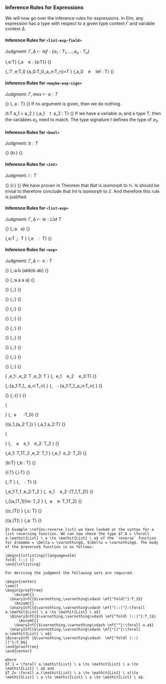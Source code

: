 ### Inference Rules for Expressions

We will now go over the inference rules for expressions. In Elm, any expression has a type with respect to a given type context $\Gamma$ and variable context $\Delta$.

#### Inference Rules for `<list-exp-field>` {-}

Judgment: $\Gamma,\Delta\vdash lef:\{a_1:T_1,\dots, a_n:T_n\}$

\logicRule
{\Gamma,\Delta\vdash e:T}
{\Gamma,\Delta\vdash a \ \mf{"="} \ e : \{a:T\}}
{}

\logicRule
{\Gamma,\Delta\vdash \mathit{lef}:T\quad
\Gamma,\Delta\vdash e:T_0\quad
\{a_0:T_0,\dots,a_n:T_n\}=T
}
{\Gamma,\Delta\vdash a_0 \ \mf{"="} \ e \ \mf{","} \ lef : T}
{}

#### Inference Rules for `<maybe-exp-sign>` {-}

Judgment: $\Gamma,mes\vdash a:T$

\logicRule
{}
{\Gamma,\mf{""} \vdash a : T}
{}
If no argument is given, then we do nothing.

\logicRule
{\Gamma\vdash t:T\quad
a_1 = a_2
}
{\Gamma,a_1 \ \mf{":"} \ t\ \mf{";"} \vdash a_2 : T}
{}
If we have a variable $a_1$ and a type $T$, then the variables $a_2$ need to match. The type signature $t$ defines the type of $a_2$.

#### Inference Rules for `<bool>` {-}

Judgment: $b:T$

\logicRule
{}
{b:\mathit{Bool}}
{}

#### Inference Rules for `<int>` {-}

Judgment: $i:T$

\logicRule
{}
{i:\mathit{Int}}
{}
We have proven in Theorem \ref{ex:int} that $\mathit{Nat}$ is isomorph to $\mathbb{N}$. Is should be trivial to therefore conclude that $\mathit{Int}$ is isomorph to $\mathbb{Z}$. And therefore this rule is justified.

#### Inference Rules for `<list-exp>` {-}

Judgment: $\Gamma,\Delta\vdash le:\mathit{List} \ T$

\logicRule
{}
{\Gamma,\Delta\vdash \mf{""}:\forall a. \mathit{List} \ a}
{}

\logicRule
{\Gamma,\Delta\vdash e:T\quad
\Gamma,\Delta\vdash \mathit{le}:\mathit{List} \ T\quad
}
{\Gamma,\Delta\vdash e \ \mf{","} \ \mathit{le}:\mathit{List} \ T}
{}

#### Inference Rules for `<exp>` {-}

Judgment: $\Gamma,\Delta\vdash e:T$

\logicRule
{}
{\Gamma,\Delta\vdash\mf{"foldl"}:\forall a.\forall b.(a\to b\to b)\to b\to\mathit{List}\ a\to b}
{}

\logicRule
{}
{\Gamma,\Delta\vdash\mf{"(::)"}:\forall a.a\to\mathit{List}\ a\to\mathit{List}\ a}
{}

\logicRule
{}
{\Gamma,\Delta\vdash\mf{"(+)"}:\mathit{Int}\to \mathit{Int}\to\mathit{Int}}
{}

\logicRule
{}
{\Gamma,\Delta\vdash\mf{"(-)"}:\mathit{Int}\to \mathit{Int}\to\mathit{Int}}
{}

\logicRule
{}
{\Gamma,\Delta\vdash\mf{"(*)"}:\mathit{Int}\to \mathit{Int}\to\mathit{Int}}
{}

\logicRule
{}
{\Gamma,\Delta\vdash\mf{"(//)"}:\mathit{Int}\to \mathit{Int}\to\mathit{Int}}
{}

\logicRule
{}
{\Gamma,\Delta\vdash\mf{"(<)"}:\mathit{Int}\to \mathit{Int}\to\mathit{Bool}}
{}

\logicRule
{}
{\Gamma,\Delta\vdash\mf{"(==)"}:\mathit{Int}\to \mathit{Int}\to\mathit{Bool}}
{}

\logicRule
{}
{\Gamma,\Delta\vdash\mf{"not"}:\mathit{Bool}\to \mathit{Bool}}
{}

\logicRule
{}
{\Gamma,\Delta\vdash\mf{"(\&\&)"}:\mathit{Bool}\to \mathit{Bool}\to \mathit{Bool}}
{}

\logicRule
{}
{\Gamma,\Delta\vdash\mf{"(||)"}:\mathit{Bool}\to \mathit{Bool}\to \mathit{Bool}}
{}

\logicRule
{
\Gamma,\Delta\vdash e_1:\textit{Bool}\quad
\Gamma,\Delta\vdash e_2: T\quad
\Gamma,\Delta\vdash e_3: T
}
{\Gamma,\Delta\vdash\mf{"if"} \ e_1  \ \mf{"then"} \ e_2 \ \mf{"else"} \ e_3:T}
{}

\logicRule
{\Gamma,\Delta\vdash \mathit{lef}:\{a_1:T_1,\dots, a_n:T_n\}
}
{\Gamma,\Delta\vdash\mf{"\{"} \ \mathit{lef} \ \mf{"\}"}: \{a_1:T_1,\dots,a_n:T_n\}
}
{}

\logicRule
{}
{\Gamma,\Delta\vdash\mf{"\{\}"}:\{\}
}
{}

\logicRule
{\begin{gathered}
\Gamma,\Delta\vdash \mathit{lef}:\{a_1:T_1,\dots, a_n:T_n\}\\
\Gamma,\Delta\vdash (a,\overline{\Gamma}(T_0))\in\Delta\quad
T_0=\{a_1:T_1,\dots,a_n:T_n,\dots \}
\end{gathered}
}
{\Gamma,\Delta\vdash\mf{"\{"} \ a \ \mf{"|"} \ \mathit{lef} \ \mf{"\}"}:T_0}
{}

\logicRule
{(a_1,\{a_2:T,\dots\})\in\Delta
}
{\Gamma,\Delta\vdash a_1 \mf{"."} a_2:T}
{}

\logicRule
{\begin{gathered}
(a,\_)\not\in\Delta\quad
\Gamma,\Delta\vdash e_1:T_1\quad
mes:T_1\vdash a:T_1\\
\Gamma,\Delta\cup\{(a,\overline{\Gamma}(T_1))\}\vdash e_2:T_2
\end{gathered}
}
{\Gamma,\Delta\vdash\mf{"let"} \ \mathit{mes} \ a \ \mf{"="} \ e_1 \ \mf{"in"} \ e_2: T_2
}
{}

\logicRule
{\Gamma,\Delta\vdash e_1: T_1\to T_2\quad
\Gamma,\Delta\vdash e_2: T_1
}
{\Gamma,\Delta\vdash e_1 \ e_2: T_2}
{}

\logicRule
{b:T}
{\Gamma,\Delta\vdash b : T}
{}

\logicRule
{i:T}
{\Gamma,\Delta\vdash i:T}
{}

\logicRule
{\Gamma,\Delta\vdash \mathit{le}:T
}
{\Gamma,\Delta\vdash\mf{"["} \ \mathit{le} \ \mf{"]"}: T}
{}

\logicRule
{\Gamma,\Delta\vdash e_1:T_1\quad
\Gamma,\Delta\vdash e_2:T_2
}
{\Gamma,\Delta\vdash\mf{"("} \ e_1 \ \mf{","} \ e_2 \mf{")"}:(T_1,T_2)}
{}

\logicRule
{\Gamma,\Delta\cup\{(a,\overline{\Gamma}(T_1))\}\vdash e: T_2
}
{\Gamma,\Delta\vdash\mf{"\textbackslash"} \ a \ \mf{"->"} \ e: T_1\to T_2}
{}

\logicRule
{(c,\overline{\Gamma}(T))\in\Delta
}
{\Gamma,\Delta\vdash c: T}
{}

\logicRule
{(a,\overline{\Gamma}(T))\in\Delta
}
{\Gamma,\Delta\vdash a: T}
{}

```block2
In Example \ref{ex:reverse_list} we have looked at the syntax for a list reversing function. We can now check the type $T_0 = \forall a.\mathit{List} \ a \to \mathit{List} \ a$ of the `reverse` function for $\Gamma = \Delta = \varnothing$, $\Delta = \varnothing$. The body of the $reverse$ function is as follows:

\begin{lstlisting}[language=elm]
foldl (::) []
\end{lstlisting}

For deriving the judgment the following sets are required.

\begin{center}
\small
\begin{prooftree}
    \AxiomC{}
  \UnaryInfC{$\varnothing,\varnothing\vdash \mf{"foldl"}:T_2$}
    \AxiomC{}
  \UnaryInfC{$\varnothing,\varnothing\vdash \mf{"(::)"}:\forall a.\mathit{List} \ a \to \mathit{List} \ a$}
  \BinaryInfC{$\varnothing,\varnothing\vdash \mf{"foldl (::)"}:T_1$}
      \AxiomC{}
    \UnaryInfC{$\varnothing,\varnothing\vdash \mf{""}:\forall a.a$}
  \UnaryInfC{$\varnothing,\varnothing\vdash \mf{"[]"}:\forall a.\mathit{List} \ a$}
\BinaryInfC {$\varnothing,\varnothing\vdash  \mf{"foldl (::) []"}:T_0$}
\end{prooftree}
\end{center}

where
$T_1 = \forall a.\mathit{List} \ a \to \mathit{List} \ a \to \mathit{List} \ a$ and 
$T_2= \forall a.(\mathit{List} \ a \to \mathit{List} \ a)\to \mathit{List} \ a \to \mathit{List} \ a \to \mathit{List} \ a$.
```